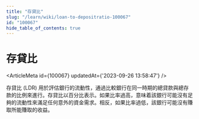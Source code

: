 ```yaml
---
title: "存貸比"
slug: "/learn/wiki/loan-to-depositratio-100067"
id: "100067"
hide_table_of_contents: true
---
```



# 存貸比

<ArticleMeta id={100067} updatedAt={'2023-09-26 13:58:47'} />
<div className='border-solid border-b border-t-0 my-4 border-[var(--ifm-color-gray-300)]' />

存貸比 (LDR) 用於評估銀行的流動性，通過比較銀行在同一時期的總貸款與總存款的比例來進行。存貸比以百分比表示。如果比率過高，意味着該銀行可能沒有足夠的流動性來滿足任何意外的資金需求。相反，如果比率過低，該銀行可能沒有賺取所能賺取的收益。
